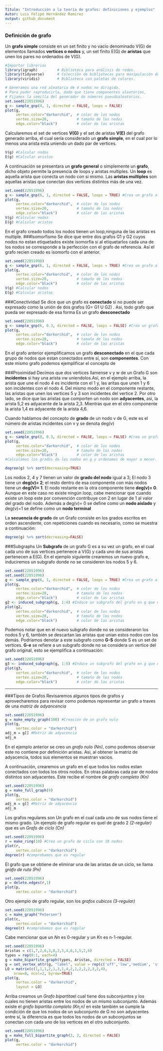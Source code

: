 ---
Título: "Introducción a la teoría de grafos: definiciones y ejemplos"
Autor: Luis Felipe Hernández Ramírez
output: github_document
---

### Definición de grafo

Un **grafo simple** consiste en un set finito y no vacio denominado V(G) de elementos llamados **vertices o nodos** y, un set finito E(G) de **aristas** que unen los pares no ordenados de V(G).

```{r}
#Importar librerias
library(igraph)         # Biblioteca para análisis de redes.
library(tidyverse)      # Colección de bibliotecas para manipulación de datos.
library(viridis)        # Biblioteca con paletas de colores.
```

```{r}
# Generamos una red aleatoria de 4 nodos no dirigida.
# Para poder reproducirla, dado que tiene componentes aleatorios,
# Fijamos la semilla del generador de números pseudoaleatorios.
set.seed(22051996)
g <- sample_gnp(4, 1, directed = FALSE, loops = FALSE)
plot(g,
     vertex.color="darkorchid",  # color de los nodos
     vertex.size=20,             # tamaño de los nodos
     edge.color="black")         # color de las aristas
```

Calcularemos el set de vertices **V(G)** y el set de aristas **V(E)** del grafo generado arriba, el cual sería considerado un **grafo simple**, en el cual por lo menos una arista esta uniendo un dado par de vertices.

```{r}
V(g) #Calcular nodos
E(g) #Calcular aristas 
```

A continuación se presentara un **grafo general** o simplemente un **grafo**, dicho objeto permite la presencia de loops y aristas multiples. Un **loop** es aquella arista que conecta un nodo con si mismo. Las **aristas multiples** son aquellas aristas que conectan dos vertices distintos más de una vez.

```{r}
set.seed(22051996)
g <- sample_gnp(6, 1, directed = FALSE, loops = TRUE) #Crea un grafo aleatorio con 6 nodos, no dirigido y con loops
plot(g,
     vertex.color="darkorchid",  # color de los nodos
     vertex.size=20,             # tamaño de los nodos
     edge.color="black")         # color de las aristas
V(g) #Calcular nodos
E(g) #Calcular aristas
```

En el grafo creado todos los nodos tienen un loop,ninguna de las aristas es multiple. ###Isomorfismo Se dice que entre dos grafos G1 y G2 cuyos nodos no estan etiquetados existe isomorfía si al etiquetarlos cada una de los nodos se corresponde a la perfección con el grafo de referencia. Así el grafo recien creado es isomorfo con el anterior.

```{r}
set.seed(22051998)
g <- sample_gnp(6, 1, directed = FALSE, loops = TRUE) #Crea un grafo aleatorio con 6 nodos, no dirigido y con loops
plot(g,
     vertex.color="darkorchid",  # color de los nodos
     vertex.size=20,             # tamaño de los nodos
     edge.color="black")         # color de las aristas
V(g) #Calcular nodos
E(g) #Calcular aristas
```

###Conectividad Se dice que un grafo es **conectado** si no puede ser expresado como la unión de dos grafos (G= G1 U G2) . Así, todo grafo que pueda ser expresado de esa forma Es un grafo **desconectado**

```{r}
set.seed(22051996)
g <- sample_gnp(6, 0.3, directed = FALSE, loops = FALSE) #Crea un grafo aleatorio con 6 nodos, no dirigido y con loops
plot(g,
     vertex.color="darkorchid",  # color de los nodos
     vertex.size=20,             # tamaño de los nodos
     edge.color="black")         # color de las aristas
```

En el grafo anterior ejemplificamos un grafo **desconectado** en el que cada grupo de nodos que estan conectados entre sí, son **componentes**. Con este mismo grafo podemos ejemplificar el concepto de 

###Proximidad
Decimos que dos vertices llamense v y w de un Grafo G son **incidentes** si hay una arista vw uniendolos.Así, en el ejemplo arriba, la arista que une el nodo 4 es incidente con el 1 y, las aritas que unen 1 y 6 son incidentes con el nodo 4.
Del mismo modo en el componente restante, las aristas que unen los vertices 5 y 3 son incidentes del vertice 2. Por otro lado, se dice que las aristas que comporten un nodo son **adyacentes**, así, la arista 5,2 es adyacente de
la arista 2,3. Mientras que en el otro componente la arista 1,4 es adyacente de la arista 4,6.

Cuando hablamos del concepto de **grado** de un nodo v de G, este es el número de aristas incidentes con v y se denota deg(v)
```{r}
set.seed(22051996)
g <- sample_gnp(8, 0.3, directed = FALSE, loops = FALSE) #Crea un grafo aleatorio con 6 nodos, no dirigido y con loops
plot(g,
     vertex.color="darkorchid",  # color de los nodos
     vertex.size=20,             # tamaño de los nodos
     edge.color="black")         # color de las aristas
#Calculamos los grados de los nodos en g y ordenamos de mayor a menor.

degree(g) %>% sort(decreasing=TRUE)
```

Los nodos 2, 4 y 7 tienen un valor de **grado del nodo** igual a 3; El nodo 3 tiene un **deg(v)= 2**; el resto dentro de esa componente con más nodos tiene un **deg(V)= 1**. El nodo restante en la otra componente tiene **deg(v)= 0**. Aunque en este caso no existe ningún loop, cabe mencionar que cuando existe un loop este por convención contribuye con 2 en lugar de 1 al valor del grado del nodo. Además a deg(v)= 0 se define como un **nodo aislado** y deg(v)=1 se define como un **nodo terminal**

La **secuencia de grado** de un Grafo consiste en los grados escritos en orden ascendente, con repeticiones cuando es necesario, como se muestra a continuación:
```{r}
degree(g) %>% sort(decreasing=FALSE)
```
###Subgraphs
Un **Subgrafo** de un grafo G es a su vez un grafo, en el cual cada uno de sus vertices pertenece a V(G) y  cada uno de sus aristas pertenecen a E(G). En el ejemplo siguiente crearemos un nuevo grafo e, induciremos un subgrafo donde no se consideren los nodos 5 y 6.
```{r}
set.seed(22051996)
set.seed(22051996)
g <- sample_gnp(6, 1, directed = FALSE, loops = TRUE) #Crea un grafo aleatorio con 6 nodos, no dirigido y con loops
plot(g,
     vertex.color="darkorchid",  # color de los nodos
     vertex.size=20,             # tamaño de los nodos
     edge.color="black")         # color de las aristas
g2 <- induced_subgraph(g, 1:4) #Induce un subgrafo del grafo en g que no contenga al nodo 5 y 6
plot(g2,
     vertex.color="darkorchid",  # color de los nodos
     vertex.size=20,             # tamaño de los nodos
     edge.color="black")         # color de las aristas
```

Podemos notar que en el nuevo subgrafo donde no se consideraron los nodos 5 y 6, también se descartan las aristas que unian estos nodos con los demás. Podríamos denotar a este subgrafo como **G-S** donde S es un set de vertices. **G-e** se refiere a un subgrafo donde no se considera un vertice del grafo original, esto se ejemplifica a continuación:
```{r}
set.seed(22051996)
g3 <- induced_subgraph(g, 1:5) #Induce un subgrafo del grafo en g que no contenga al nodo 6
plot(g3,
     vertex.color="darkorchid",  # color de los nodos
     vertex.size=20,             # tamaño de los nodos
     edge.color="black")         # color de las aristas
```
---
###Tipos de Grafos
Revisaremos algunos tipos de grafos y aprovecharemos para revisar como podemos representar un grafo a traves de una *matriz de adyancencia*
```{r}
set.seed(22051996)
g = make_empty_graph(100) #Creación de un grafo nulo
plot(g,
     vertex.color = "darkorchid")
adj_m = g[] #Matriz de adyacencia
adj_m
```
En el ejemplo anterior se creo un *grafo nulo (Nn)*, como podemos observar este no contiene por definición aristas. Asi, al obtener la matriz de adyacencia, todos sus elementos se muestran vacios.

A continuación, crearemos un grafo en el que todos los nodos estan conectados con todos los otros nodos. En otras palabras cada par de nodos distintos son adyacentes. Este recibe el nombre de *grafo completo (Kn)*
```{r}
set.seed(22051996)
g = make_full_graph(9)
plot(g,
     vertex.color = "darkorchid")
adj_m = g[] #Matriz de adyacencia
adj_m
```
Los grafos regulares son Un grafo en el cual cada uno de sus nodos tiene el mismo grado. Un ejemplo de grafo regular es quel de grado 2 *(2-regular)* que es un *Grafo de ciclo (Cn)*
```{r}
set.seed(22051996)
r = make_ring(10) #Crea un grafo de ciclo con 10 nodos
plot(r,
     vertex.color = "darkorchid")
degree(r) #comprobamos que es regular
```
El grafo que se obtiene de eliminar una de las aristas de un ciclo, se llama *grafo de ruta (Pn)* 
```{r}
set.seed(22051996)
p = delete.edges(r,1)
plot(p,
     vertex.color = "darkorchid")            
```
Otro ejemplo de grafo regular, son los *grafos cubicos (3-regular)* 
```{r}
set.seed(22051996)
c = make_graph("Petersen")
plot(c,
     vertex.color = "darkorchid")
degree(r) #comprobamos que es regular
```
Cabe mencionar que un *Nn* es 0-regular y un *Kn* es n-1-regular.

```{r}
set.seed(22051996)
Aristas = c(1,7,2,6,3,8,2,5,4,6,1,5,2,6)
types = rep(0:1, each=4)
g = make_bipartite_graph(types, Aristas, directed = FALSE)
g = set_vertex_attr(g, "label", value = rep(c('off','low','medium', 'strong'), 2))
LO = matrix(c(1,1,1,2,1,3,1,4,2,1,2,2,2,3,2,4), 
    nrow=8, ncol=2, byrow=TRUE)
plot(g,
     vertex.color = "darkorchid",
     layout = LO)
```
Arriba creamos un *Grafo bipartita*el cual  tiene dos subconjuntos y los cuales no tienen aristas entre los nodos de un mismo subconjunto. Además existe el *grafo bipartita completo (Kn,n)* en este también se cumple la condición de que los nodos de un subconjunto de G no son adyacentes entre sí, la diferencia es que todos los nodos de un subconjuntos se conectan con cada uno de los vertices en el otro subconjunto.
```{r}
set.seed(22051996)
g = make_full_bipartite_graph(3, 2, directed = FALSE)
plot(g,
     vertex.color = "darkorchid")
```
